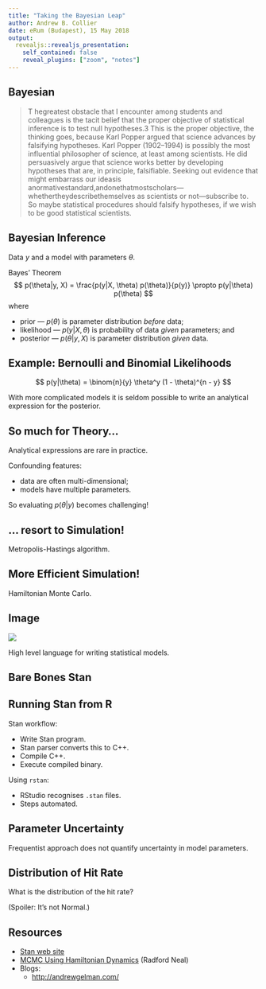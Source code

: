 ```yaml
---
title: "Taking the Bayesian Leap"
author: Andrew B. Collier
date: eRum (Budapest), 15 May 2018
output: 
  revealjs::revealjs_presentation:
    self_contained: false
    reveal_plugins: ["zoom", "notes"]
---
```


<!--
    Other resources:

    - http://rpubs.com/pviefers/CologneR [has interesting example of hierarchical model]
    - https://www.youtube.com/watch?v=s-9itaL1v-o "Extending the Power of R with Stan" [focus on rstanarm package]

    - http://m-clark.github.io/docs/IntroBayes.html
    - https://www.youtube.com/watch?v=uSjsJg8fcwY
    - https://vimeo.com/132156595
    - https://www.youtube.com/watch?v=qQFF4tPgeWI
    - https://www.youtube.com/watch?v=pHsuIaPbNbY
-->

## Bayesian

<blockquote>
T hegreatest obstacle that I encounter among students and colleagues is the tacit belief that the proper objective of statistical inference is to test null hypotheses.3 This is the proper objective, the thinking goes, because Karl Popper argued that science advances by falsifying hypotheses. Karl Popper (1902–1994) is possibly the most influential philosopher of science, at least among scientists. He did persuasively argue that science works better by developing hypotheses that are, in principle, falsifiable. Seeking out evidence that might embarrass our ideasis anormativestandard,andonethatmostscholars—whethertheydescribethemselves as scientists or not—subscribe to. So maybe statistical procedures should falsify hypotheses, if we wish to be good statistical scientists.
</blockquote>

## Bayesian Inference

Data $y$ and a model with parameters $\theta$.

Bayes' Theorem
$$
p(\theta|y, X) = \frac{p(y|X, \theta) p(\theta)}{p(y)} \propto p(y|\theta) p(\theta)
$$
where

- prior — $p(\theta)$ is parameter distribution <em>before</em> data;
- likelihood — $p(y|X, \theta)$ is probability of data <em>given</em> parameters; and
- posterior — $p(\theta|y, X)$ is parameter distribution <em>given</em> data.

## Example: Bernoulli and Binomial Likelihoods

$$
p(y|\theta) = \binom{n}{y} \theta^y (1 - \theta)^{n - y}
$$

<aside class="notes">
With more complicated models it is seldom possible to write an analytical expression for the posterior.
</aside>

## So much for Theory...

Analytical expressions are rare in practice.

Confounding features:

- data are often multi-dimensional;
- models have multiple parameters.

So evaluating $p(\theta|y)$ becomes challenging!

## ... resort to Simulation!

Metropolis-Hastings algorithm.

## More Efficient Simulation!

Hamiltonian Monte Carlo.

## Image

<img src="https://cdn.rawgit.com/stan-dev/logos/0f0922d5/logo_name_banner.svg" />

High level language for writing statistical models.

## Bare Bones Stan

<script src="https://gist.github.com/DataWookie/61d7a662ecaad87044e1c9f161a5245f.js"></script>

## Running Stan from R

Stan workflow:

- Write Stan program.
- Stan parser converts this to C++.
- Compile C++.
- Execute compiled binary.

Using `rstan`:

- RStudio recognises `.stan` files.
- Steps automated.

## Parameter Uncertainty

Frequentist approach does not quantify uncertainty in model parameters.

## Distribution of Hit Rate

What is the distribution of the hit rate?

(Spoiler: It's not Normal.)

## Resources

- <a href="http://mc-stan.org/">Stan web site</a>
- <a href="http://www.mcmchandbook.net/HandbookChapter5.pdf">MCMC Using Hamiltonian Dynamics</a> (Radford Neal)
- Blogs:
  - <http://andrewgelman.com/>
